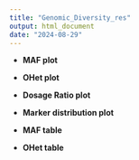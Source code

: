 ```yaml
---
title: "Genomic_Diversity_res"
output: html_document
date: "2024-08-29"
---
```


* **MAF plot**

* **OHet plot**

* **Dosage Ratio plot**

* **Marker distribution plot**

* **MAF table** 

* **OHet table**
